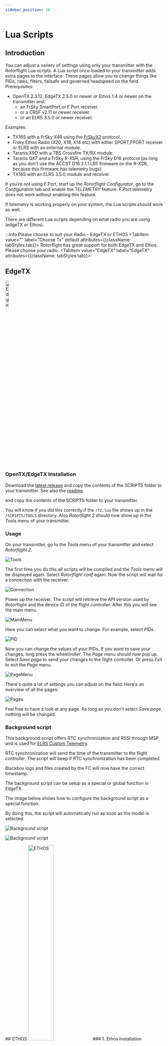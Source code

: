 ```yaml
---
sidebar_position: 20
---
```



# Lua Scripts
## Introduction

You can adjust a variety of settings using only your transmitter with the Rotorflight Lua scripts. A Lua script once loaded to your transmitter adds extra pages to the interface. These pages allow you to change things like PIDs, rates, filters, failsafe and governed headspeed on the field. Prerequisites:

* OpenTX 2.3.12, EdgeTX 2.5.0 or newer or Ethos 1.4 or newer on the transmitter and:
  * an FrSky SmartPort or F.Port receiver.
  * or a CRSF v2.11 or newer receiver.
  * or an ELRS 3.5.0 or newer receiver.

Examples:

* TX16S with a FrSky X4R using the [FrSkyX2](https://github.com/pascallanger/DIY-Multiprotocol-TX-Module/blob/master/Protocols_Details.md#frskyx2---64) protocol.
* Frsky Ethos Radio (X20, X18, X14 etc) with either SPORT,FPORT receiver or ELRS with an external module.
* Taranis X9D with a TBS Crossfire TX/RX module.
* Taranis QX7 and a FrSky R-XSR, using the FrSky D16 protocol (as long as you don't use the ACCST D16 2.1.1 LBT firmware on the R-XSR, because this firmware has telemetry bugs).
* TX16S with an ELRS 3.5.0 module and receiver.

If you're not using F.Port, start up the _Rotorflight Configurator_, go to the _Configuration_ tab and enable the _TELEMETRY_ feature. F.Port telemetry does not work without enabling this feature.

If telemetry is working properly on your system, the Lua scripts should work as well.

There are different Lua scripts depending on what radio you are using (edgeTX or Ethos). 

:::info Please choose to suit your Radio - EdgeTX or ETHOS
<Tabs groupId="operating-systems">
  <TabItem value="" label="Choose Tx" default attributes={{className: tabStyles.tab}}>
  Rotorflight has great support for both EdgeTX and Ethos.  Please choose your radio.
  </TabItem>
  <TabItem value="EdgeTX" label="EdgeTX" attributes={{className: tabStyles.tab}}>

## EdgeTX
<img src={EdgeTX} alt="EdgeTX" width="15%"/> 

### OpenTX/EdgeTX Installation

Download the [latest release](https://github.com/rotorflight/rotorflight-lua-scripts/releases) and copy the contents of the SCRIPTS folder to your transmitter. See also the [readme](https://github.com/rotorflight/rotorflight-lua-scripts#installing).

and copy the contents of the SCRIPTS folder to your transmitter.

You will know if you did this correctly if the `rf2.lua` file shows up in the `/SCRIPTS/TOOLS` directory. Also *Rotorflight 2* should now show up in the *Tools* menu of your transmitter.

### Usage

On your transmitter, go to the _Tools_ menu of your transmitter and select _Rotorflight 2_.

![Tools](./img/lua-tools.png)

The first time you do this all scripts will be compiled and the _Tools_ menu will be displayed again. Select _Rotorflight conf_ again. Now the script will wait for a connection with the receiver.

![Connection](./img/lua-connection.png)

Power up the receiver. The script will retrieve the API version used by Rotorflight and the device ID of the flight controller. After this you will see the main menu.

![MainMenu](./img/lua-main.png)

Here you can select what you want to change. For example, select _PIDs_.

![PID](./img/lua-profile-pid.png)

Now you can change the values of your PIDs. If you want to save your changes, long press the wheel/roller. The _Page_ menu should now pop up. Select _Save page_ to send your changes to the flight controller. Or press Exit to exit the _Page_ menu.

![PageMenu](./img/lua-save.png)

There's quite a lot of settings you can adjust on the field. Here's an overview of all the pages:

![Pages](./img/lua-pages.png)

Feel free to have a look at any page. As long as you don't select _Save page_, nothing will be changed.

### Background script

This background script offers RTC synchronization and RSSI through MSP and is used for [ELRS Custom Telemetry](./elrs-custom-telemetry.mdx).

RTC synchronization will send the time of the transmitter to the flight controller. The script will beep if RTC synchronization has been completed.

Blackbox logs and files created by the FC will now have the correct timestamp.

The background script can be setup as a special or global function in EdgeTX. 

The image below shows how to configure the background script as a special function.

By doing this, the script will automatically run as soon as the model is selected.

![Background script](./img/lua-bg-script-setup-1.png)

![Background script](./img/lua-bg-script-setup-2.png)

</TabItem>
  <TabItem value="ETHOS" label="ETHOS" attributes={{className: tabStyles.tab}}>
  ## ETHOS
  <img src={ETHOS} alt="ETHOS" width="40%" c/>
### 1. Ethos Installation

Download the [Latest Ethos Lua Suite release](https://github.com/rotorflight/rotorflight-lua-ethos-suite/releases) and save the zip file to your PC\laptop

Open Frsky Ethos Suite and connect the USB-C cable, once connected, select Lua Development tools,

![Ethos](./img/ethos-lua-1.jpg)

Select, Install Lua Scripts and choose the zip file from the download above, select rfsuite and Install Lua Scripts. Close Ethos Suite

![Ethos](./img/ethos-lua-2.jpg)

### Usage

Disconnect the transmitter and power off\on. Enter the model page. 

![Ethos](./img/Model_1.jpg)

Scroll to the end and you should see this LUA Icon

![Ethos](./img/Model_lua.jpg)

Please ensure this is set to ON. Return to the Main Menu

Press SYS key and scroll to the end page, the following should be shown.

![Ethos](./img/sys-rf.jpg)

IMPORTANT: Changes will only be written to the eeprom when the aircraft is moved from Armed to Dis-armed, if you disconnect power when in an Armed state the changes will not be saved to eeprom.
If installing for ELRS please see the separate section before returning to this section.

Ensure the aircraft receiver and FBL are powered, Select the ICON above and you should see the following:

![Ethos](./img/ethos-lua-3.jpg)

In the example below of the PID's screen:

PID's #1 - Will change depending on which profile you have your transmitter profile\bank switch set i.e. PID's #2, PID's #3 etc

MENU - Will take you to the top level menu (Please ensure you have clicked SAVE before exiting)

RELOAD - Will update the current page and read from the FC

SAVE - Will write your changes to eeprom

![Ethos PID](./img/pids-1.jpg)

There is also a help screen (?) with useful information on tuning methods

![Ethos](./img/pid-help.jpg)

  </TabItem>
</Tabs>
:::
